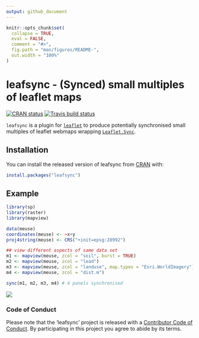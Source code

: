 ```yaml
---
output: github_document
---
```


<!-- README.md is generated from README.Rmd. Please edit that file -->

```r
knitr::opts_chunk$set(
  collapse = TRUE,
  eval = FALSE,
  comment = "#>",
  fig.path = "man/figures/README-",
  out.width = "100%"
)
```

# leafsync - (Synced) small multiples of leaflet maps

[![CRAN status](https://www.r-pkg.org/badges/version/leafsync)](https://cran.r-project.org/package=leafsync)
 [![Travis build status](https://travis-ci.org/r-spatial/leafsync.svg?branch=master)](https://travis-ci.org/r-spatial/leafsync)

`leafsync` is a plugin for [`leaflet`](https://github.com/rstudio/leaflet) to produce potentially synchronised small multiples of leaflet webmaps wrapping [`Leaflet.Sync`](https://github.com/jieter/Leaflet.Sync).


## Installation

You can install the released version of leafsync from [CRAN](https://CRAN.R-project.org) with:

``` r
install.packages("leafsync")
```

## Example

``` r
library(sp)
library(raster)
library(mapview)

data(meuse)
coordinates(meuse) <- ~x+y
proj4string(meuse) <- CRS("+init=epsg:28992")

## view different aspects of same data set
m1 <- mapview(meuse, zcol = "soil", burst = TRUE)
m2 <- mapview(meuse, zcol = "lead")
m3 <- mapview(meuse, zcol = "landuse", map.types = "Esri.WorldImagery")
m4 <- mapview(meuse, zcol = "dist.m")

sync(m1, m2, m3, m4) # 4 panels synchronised
```

![](man/figures/README-sync.png)

### Code of Conduct

Please note that the 'leafsync' project is released with a [Contributor Code of Conduct](CODE_OF_CONDUCT.md). By participating in this project you agree to abide by its terms.
